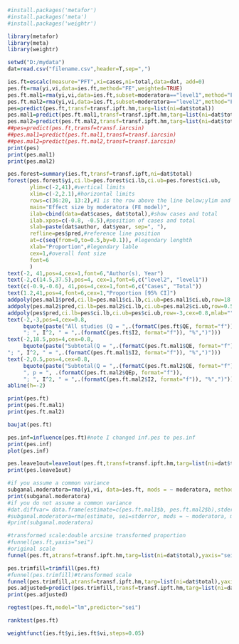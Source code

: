 ```r
#install.packages('metafor')
#install.packages('meta')
#install.packages('weightr')
```
```r
library(metafor)
library(meta)
library(weightr)
```
```r
setwd("D:/mydata")
dat=read.csv("filename.csv",header=T,sep=",")
```
```r
ies.ft=escalc(measure="PFT",xi=cases,ni=total,data=dat, add=0)
pes.ft=rma(yi,vi,data=ies.ft,method="FE",weighted=TRUE)
pes.ft.mal1=rma(yi,vi,data=ies.ft,subset=moderatora=="level1",method="FE")
pes.ft.mal2=rma(yi,vi,data=ies.ft,subset=moderatora=="level2",method="FE")
pes=predict(pes.ft,transf=transf.ipft.hm,targ=list(ni=dat$total))
pes.mal1=predict(pes.ft.mal1,transf=transf.ipft.hm,targ=list(ni=dat$total))
pes.mal2=predict(pes.ft.mal2,transf=transf.ipft.hm,targ=list(ni=dat$total))
##pes=predict(pes.ft,transf=transf.iarcsin)
##pes.mal1=predict(pes.ft.mal1,transf=transf.iarcsin)
##pes.mal2=predict(pes.ft.mal2,transf=transf.iarcsin)
print(pes)
print(pes.mal1)
print(pes.mal2)
```
```r
pes.forest=summary(ies.ft,transf=transf.ipft,ni=dat$total)
forest(pes.forest$yi,ci.lb=pes.forest$ci.lb,ci.ub=pes.forest$ci.ub,
       ylim=c(-2,41),#vertical limits
       xlim=c(-2,2.1),#horizontal limits
       rows=c(36:20, 13:2),#1 is the row above the line below;ylim and rows both determine the position of studies
       main="Effect size by moderatora (FE model)",
       ilab=cbind(data=dat$cases, dat$total),#show cases and total
       ilab.xpos=c(-0.8, -0.5),#position of cases and total
       slab=paste(dat$author, dat$year, sep=", "),
       refline=pes$pred,#reference line position
       at=c(seq(from=0,to=0.5,by=0.1)), #legendary lenghth
       xlab="Proportion",#legendary lable
       cex=1,#overall font size
       font=6
       )
text(-2, 41,pos=4,cex=1,font=6,"Author(s), Year")
text(-2,c(14.5,37.5),pos=4, cex=1,font=6,c("level2", "level1"))
text(c(-0.9,-0.6), 41,pos=4,cex=1,font=6,c("Cases", "Total"))
text(1.2,41,pos=4,font=6,cex=1,"Proportion [95% CI]")
addpoly(pes.mal1$pred,ci.lb=pes.mal1$ci.lb,ci.ub=pes.mal1$ci.ub,row=18.5,cex=0.8,mlab="")
addpoly(pes.mal2$pred,ci.lb=pes.mal2$ci.lb,ci.ub=pes.mal2$ci.ub,row=0.5,cex=0.8,mlab="")
addpoly(pes$pred,ci.lb=pes$ci.lb,ci.ub=pes$ci.ub,row=-3,cex=0.8,mlab="")
text(-2,-3,pos=4,cex=0.8,
     bquote(paste("All studies (Q = ",.(formatC(pes.ft$QE, format="f")), ", df = ", .(pes.ft$k - pes.ft$p),", p = ", .(formatC(pes.ft$QEp, format="f")), 
     "; ", I^2, " = ",.(formatC(pes.ft$I2, format="f")), "%",")")))
text(-2,18.5,pos=4,cex=0.8,
     bquote(paste("Subtotal(Q = ",.(formatC(pes.ft.mal1$QE, format="f")), ", df = ", .(pes.ft.mal1$k - pes.ft.mal1$p),", p = ", .(formatC(pes.ft.mal1$QEp, format="f")),
"; ", I^2, " = ",.(formatC(pes.ft.mal1$I2, format="f")), "%",")")))
text(-2,0.5,pos=4,cex=0.8,
     bquote(paste("Subtotal(Q = ",.(formatC(pes.ft.mal2$QE, format="f")),", df = ", .(pes.ft.mal2$k - pes.ft.mal2$p), 
     ", p = ", .(formatC(pes.ft.mal2$QEp, format="f")), 
     "; ", I^2, " = ",.(formatC(pes.ft.mal2$I2, format="f")), "%",")")))
abline(h=-2)
```
```r
print(pes.ft)
print(pes.ft.mal1)
print(pes.ft.mal2)
```
```r
baujat(pes.ft)
```
```r
pes.inf=influence(pes.ft)#note I changed inf.pes to pes.inf
print(pes.inf)
plot(pes.inf)
```
```r
pes.leave1out=leave1out(pes.ft,transf=transf.ipft.hm,targ=list(ni=dat$total))
print(pes.leave1out)
```
```r
#if you assume a common variance
subganal.moderatora=rma(yi,vi, data=ies.ft, mods = ~ moderatora, method="FE")
print(subganal.moderatora)
#if you do not assume a common variance
#dat.diffvar= data.frame(estimate=c(pes.ft.mal1$b, pes.ft.mal2$b),stderror=c(pes.ft.mal1$se, pes.ft.mal2$se),moderatora = c("level1","level2"), tau2=round(c(pes.ft.mal1$tau2, pes.ft.mal2$tau2),3))
#subganal.moderatora=rma(estimate, sei=stderror, mods = ~ moderatora, method="FE", data=dat.diffvar)
#print(subganal.moderatora)
```
```r
#transformed scale:double arcsine transformed proportion
#funnel(pes.ft,yaxis="sei")
#original scale
funnel(pes.ft,atransf=transf.ipft.hm,targ=list(ni=dat$total),yaxis="sei",xlab="Proportion")
```
```r
pes.trimfill=trimfill(pes.ft)
#funnel(pes.trimfill)#transformed scale
funnel(pes.trimfill,atransf=transf.ipft.hm,targ=list(ni=dat$total),yaxis="sei",xlab="Proportion")#original scale
pes.adjusted=predict(pes.trimfill,transf=transf.ipft.hm,targ=list(ni=dat$total))
print(pes.adjusted)
```
```r
regtest(pes.ft,model="lm",predictor="sei")
```
```r
ranktest(pes.ft)
```
```r
weightfunct(ies.ft$yi,ies.ft$vi,steps=0.05)
```





